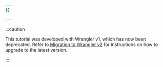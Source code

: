 ```yaml
---
{}

---
```


:::caution


This tutorial was developed with Wrangler v1, which has now been deprecated. Refer to [Migration to Wrangler v2](/workers/wrangler/migration/v1-to-v2/) for instructions on how to upgrade to the latest version.


:::
